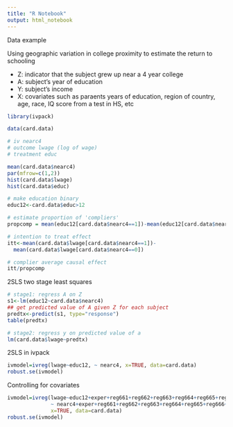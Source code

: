 ```yaml
---
title: "R Notebook"
output: html_notebook
---
```

Data example

Using geographic variation in college proximity to estimate the return to schooling

- Z: indicator that the subject grew up near a 4 year college
- A: subject's year of education
- Y: subject's income
- X: covariates such as paraents years of education, region of country, age, race, IQ score from a test in HS, etc

```r
library(ivpack)
```

```r
data(card.data)

# iv nearc4
# outcome lwage (log of wage)
# treatment educ

mean(card.data$nearc4)
par(mfrow=c(1,2))
hist(card.data$lwage)
hist(card.data$educ)
```

```r
# make education binary
educ12<-card.data$educ>12

# estimate proportion of 'compliers'
propcomp = mean(educ12[card.data$nearc4==1])-mean(educ12[card.data$nearc4==0])

# intention to treat effect
itt<-mean(card.data$lwage[card.data$nearc4==1])-
  mean(card.data$lwage[card.data$nearc4==0])

# complier average causal effect
itt/propcomp
```


2SLS two stage least squares
```r
# stage1: regress A on Z
s1<-lm(educ12~card.data$nearc4)
## get predicted value of A given Z for each subject
predtx<-predict(s1, type="response")
table(predtx)

# stage2: regress y on predicted value of a
lm(card.data$lwage~predtx)
```

2SLS in ivpack
```r
ivmodel=ivreg(lwage~educ12, ~ nearc4, x=TRUE, data=card.data)
robust.se(ivmodel)
```

Controlling for covariates
```r
ivmodel=ivreg(lwage~educ12+exper+reg661+reg662+reg663+reg664+reg665+reg666+reg667+reg668, 
              ~ nearc4+exper+reg661+reg662+reg663+reg664+reg665+reg666+reg667+reg668, 
              x=TRUE, data=card.data)
robust.se(ivmodel)
```

